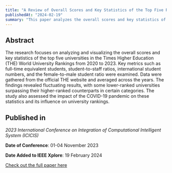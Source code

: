 ```yaml
---
title: "A Review of Overall Scores and Key Statistics of the Top Five Ranked Universities of Times Higher Education World University Rankings for the Years 2020-2023"
publishedAt: "2024-02-19"
summary: "This paper analyzes the overall scores and key statistics of the top five universities ranked by THE World University Rankings between 2020-2023, focusing on student-to-staff ratios, international student diversity, and the effects of COVID-19."
---
```

## Abstract

The research focuses on analyzing and visualizing the overall scores and key statistics of the top five universities in the Times Higher Education (THE) World University Rankings from 2020 to 2023. Key metrics such as full-time equivalent students, student-to-staff ratios, international student numbers, and the female-to-male student ratio were examined. Data were gathered from the official THE website and averaged across the years. The findings revealed fluctuating results, with some lower-ranked universities surpassing their higher-ranked counterparts in certain categories. The study also assessed the impact of the COVID-19 pandemic on these statistics and its influence on university rankings.

##  **Published in**

*2023 International Conference on Integration of Computational Intelligent System (ICICIS)*  

**Date of Conference**: 01-04 November 2023  

**Date Added to IEEE Xplore**: 19 February 2024 

[Check out the full paper here](https://ieeexplore.ieee.org/document/10430236)

